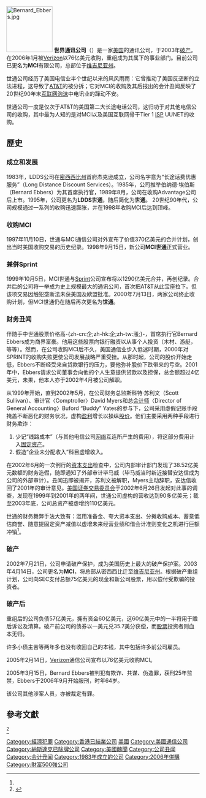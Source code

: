 {{copyedit|time=2010-10-13T01:21:10+00:00}}
{{refimprove|time=2010-10-13T01:21:10+00:00}}
{{noteTA
|G1=公司
|G2=經濟學
|T=zh-tw:世界通訊;zh-cn:世通公司;zh-hk:世通公司;
|1=zh-tw:世界通訊;zh-cn:世通公司;zh-hk:世通公司;
|2=zh-tw:世界通訊;zh-cn:世通;zh-hk:世通;
|3=zh-tw:帳;zh-cn:账;zh-hk:賬;
|4=zh-tw:併購;zh-cn:兼并;zh-hk:兼并;
}}
[[File:Bernard_Ebbers.jpg|120px]]
'''世界通讯公司'''（{{lang|en|WorldCom}}）是一家[[美国|美国]]的通讯公司，于2003年[[破产|破产]]。在2006年1月被[[Verizon|Verizon]]以76亿美元收购，重组成为其属下的事业部门。目前公司已更名为'''MCI'''有限公司，总部位于[[维吉尼亚州|维吉尼亚州]]。 

世通公司经历了美国电信业半个世纪以来的风风雨雨：它曾推动了美国反垄断的立法进程，这导致了[[AT&T|AT&T]]的被分拆；它对MCI的收购及其后报出的会计丑闻反映了20世纪90年末[[互联网泡沫|互联网泡沫]]中电讯业的躁动不安。

世通公司一度是仅次于AT&T的美国第二大长途电话公司，这归功于对其他电信公司的收购，其中最为人知的是对MCI以及美国互联网骨干Tier 1 [[ISP|ISP]] UUNET的收购。
== 歷史 ==
=== 成立和发展 ===
1983年，LDDS公司在[[密西西比州|密西西比州]]首府杰克逊成立，公司名字意为“长途话费优惠服务”（Long Distance Discount Services）。1985年，公司推举伯纳德·埃伯斯（Bernard Ebbers）为其首席执行官，1989年8月，公司在收购Advantage公司后上市。1995年，公司更名为'''LDDS世通'''，随后简化为'''世通'''。
20世纪90年代，公司规模通过一系列的收购迅速膨胀，并在1998年收购MCI后达到顶峰。

=== 收购MCI ===
1997年11月10日，世通与MCI通信公司对外宣布了价值370亿美元的合并计划，创出当时美国收购交易的历史纪录。1998年9月15日，新公司'''MCI世通'''正式营业。

=== 兼併Sprint ===
1999年10月5日，MCI世通与[[Sprint|Sprint]]公司宣布将以1290亿美元合并，再创纪录。合并后的公司将一举成为史上规模最大的通讯公司，首次把AT&T从此宝座拉下。但该项交易因触犯垄断法未获美国及欧盟批准。2000年7月13日，两家公司终止收购计划，但MCI世通仍在随后再次更名为'''世通'''。

=== 财务丑闻 ===
伴随手中世通股票价格高-{zh-cn:企;zh-hk:企;zh-tw:漲;}-，首席执行官Bernard Ebbers成为商界富豪。他用这些股票向银行融资以从事个人投资（木材、游艇，等等）。然而，在公司收购MCI后不久，美国通信业步入低迷时期，2000年对SPRINT的收购失败更使公司发展战略严重受挫。从那时起，公司的股价开始走低，Ebbers不断经受来自贷款银行的压力，要他弥补股价下跌带来的亏空。2001年中，Ebbers请求公司董事会向他的个人生意提供贷款以及担保，总金额超过4亿美元，未果，他本人亦于2002年4月被公司解职。 

从1999年开始，直到2002年5月，在公司财务总监斯科特·苏利文（Scott Sullivan）、审计官〈Comptroller〉David Myers和总[[会计师|会计师]]〈Director of General Accounting〉Buford “Buddy” Yates的参与下，公司采用虚假记账手段掩盖不断恶化的财务状况，虚构[[盈利|盈利]]增长以操纵[[股价|股价]]。他们主要采用两种手段进行财务欺诈：
#少记“线路成本”（与其他电信公司[[网络|网络]]互连所产生的费用），将这部分费用计入[[固定资产|固定资产]]。
#假造“企业未分配收入”科目虚增收入。

在2002年6月的一次例行的[[资本支出|资本支出]]检查中，公司内部审计部门发现了38.52亿美元数额的财务造假，随即通知了外部审计毕马威（毕马威当时新近接替安达信成为公司的外部审计）。丑闻迅即被揭开，苏利文被解职，Myers主动辞职，安达信收回了2001年的审计意见。[[美国证券交易委员会|美国证券交易委员会]]于2002年6月26日发起对此事的调查，发现在1999年到2001年的两年间，世通公司虚构的营收达到90多亿美元；截至2003年底，公司总资产被虚增约110亿美元。

世通的财务舞弊手法大致有：滥用准备金、夸大资本支出、分摊收购成本、蓄意低估商誉、随意提固定资产减值以虚增未来经营业绩和借会计准则变化之机进行巨额冲销<ref name="CheatMethod" />。

=== 破产 ===
2002年7月21日，公司申请破产保护，成为美国历史上最大的破产保护案。2003年4月14日，公司更名为'''MCI'''，将总部从密西西比迁至[[维吉尼亚州|维吉尼亚州]]。根据破产重组计划，公司向SEC支付总额75亿美元的现金和新公司股票，用以偿付受欺骗的投资者。

=== 破产后 ===
重组后的公司负债57亿美元，拥有资金60亿美元，这60亿美元中的一半将用于赡后诉讼及清算。破产前公司的债券以一美元兑35.7美分获偿，而[[股票|股票]]投资者则血本无归。

许多小债主苦等两年多也没有收回自己的本钱，其中包括许多前公司雇员。

2005年2月14日，[[Verizon|Verizon]]通信公司宣布以76亿美元收购MCI。

2005年3月15日，Bernard Ebbers被判犯有欺诈、共谋、伪造罪，获刑25年监禁，Ebbers于2006年9月开始服刑，时年64岁。

该公司其他涉案人员，亦被裁定有罪。

== 參考文獻 ==
<references>
<ref name=CheatMethod> {{cite web|url=http://www.cccv.cn/Article/detail/2004/12/8477.asp|author=黄世忠|title=-{世通}-财务舞弊手法透视''|work=''财务与会计''|deadurl=yes|archiveurl=https://web.archive.org/web/20070929100542/http://www.cccv.cn/Article/detail/2004/12/8477.asp|archivedate=2007-09-29}}</ref>
</references>

{{公司丑闻}}
{{Authority control}}
[[Category:經濟犯罪|Category:經濟犯罪]]
[[Category:香港已結業公司|Category:香港已結業公司]]
[[Category:密西西比州海恩兹县|美國]]
[[Category:美國通信公司|Category:美國通信公司]]
[[Category:納斯達克已除牌公司|Category:納斯達克已除牌公司]]
[[Category:美國醜聞|Category:美國醜聞]]
[[Category:公司丑闻|Category:公司丑闻]]
[[Category:会计丑闻|Category:会计丑闻]]
[[Category:1983年成立的公司|Category:1983年成立的公司]]
[[Category:2006年併購|Category:2006年併購]]
[[Category:財富500強公司|Category:財富500強公司]]